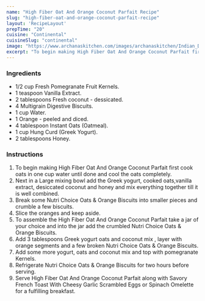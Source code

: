 ---
name: "High Fiber Oat And Orange Coconut Parfait Recipe"
slug: "high-fiber-oat-and-orange-coconut-parfait-recipe"
layout: 'RecipeLayout'
prepTime: "20"
cuisine: "Continental"
cuisineSlug: "continental"
image: "https://www.archanaskitchen.com/images/archanaskitchen/Indian_Dal_Khadi_Curry/High_Fibre_Oat_and_Orange_Coconut_Parfait__17_1600.jpg"
excerpt: "To begin making High Fiber Oat And Orange Coconut Parfait first cook oats in one cup water until done and cool the oats completely"
---

### Ingredients

- 1/2 cup Fresh Pomegranate Fruit Kernels.
- 1 teaspoon Vanilla Extract.
- 2 tablespoons Fresh coconut - dessicated.
- 4 Multigrain Digestive Biscuits.
- 1 cup Water.
- 1 Orange - peeled and diced.
- 4 tablespoon Instant Oats (Oatmeal).
- 1 cup Hung Curd (Greek Yogurt).
- 2 tablespoons Honey.

### Instructions

1. To begin making High Fiber Oat And Orange Coconut Parfait first cook oats in one cup water until done and cool the oats completely.
1. Next in a Large mixing bowl add the Greek yogurt, cooked oats,vanilla extract, desiccated coconut and honey and mix everything together till it is well combined.
1. Break some Nutri Choice Oats & Orange Biscuits into smaller pieces and crumble a few biscuits.
1. Slice the oranges and keep aside.
1. To assemble the High Fiber Oat And Orange Coconut Parfait take a jar of your choice and into the jar add the crumbled Nutri Choice Oats & Orange Biscuits.
1. Add 3 tablespoons Greek yogurt oats and coconut mix , layer with orange segments and a few broken Nutri Choice Oats & Orange Biscuits.
1. Add some more yogurt, oats and coconut mix and top with pomegranate Kernels.
1. Refrigerate Nutri Choice Oats & Orange Biscuits for two hours before serving.
1. Serve High Fiber Oat And Orange Coconut Parfait along with Savory French Toast With Cheesy Garlic Scrambled Eggs or Spinach Omelette for a fulfilling breakfast.
